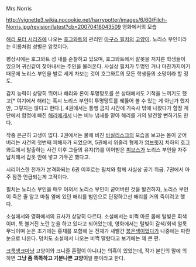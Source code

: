 Mrs.Norris

http://vignette3.wikia.nocookie.net/harrypotter/images/6/60/Filch-Norris.jpg/revision/latest?cb=20070418043509
영화에서의 모습

[[해리 포터 시리즈]]에 나오는 [[호그와트]]의 관리인 [[아구스 필치]]의 [[고양이]]. 노리스 부인이라는 이름처럼 성별은 암컷이다.

평상시에는 호그와트 성 내를 순찰하고 있으며, 호그와트에서 잘못을 저지른 학생들이 있으며 귀신같이 찾아내서는 주인을 불러온다. 사실상 필치가 두명인 거나 마찬가지이기 때문에 노리스 부인을 발로 세게 차보는 것이 호그와트의 모든 학생들의 소망이라 할 정도.

감지 능력이 상당히 뛰어나 해리와 론이 투명망토를 쓴 상태에서도 기척을 느끼기도 했고[* 여기에서 해리는 혹시 노리스 부인이 투명망토를 꿰뚫어 볼 수 있는 게 아닌가 했지만, 그렇지는 않다고 한다.], 4권에서는 통행 금지 시간에 기숙사 밖에 나왔다가 함정 계단에서 함정에 빠진 [[해리 포터|해리]]에게서 나는 비누 냄새를 맡아 해리를 거의 발견할 뻔하기도 한다.

작중 은근히 고생이 많다. 2권에서는 물에 비친 [[바실리스크]]의 모습을 보고는 몸이 굳어버리는 사건의 첫번째 피해자가 되었으며, 5권에서 위즐리 형제가 [[돌로레스 엄브릿지|엄브릿지]] 치하의 호그와트에서 탈출하는 사건 이후 그들의 유지(?)를 이어받은 [[피브스]]가 노리스 부인을 자주 납치해서 갑옷 안에 넣고 가두곤 했다고.

시리어스한 전개가 본격화되는 6권 이후로는 필치와 함께 사실상 공기 취급. 7권에서 아주 잠깐 언급되는게 고작이다.

필치는 노리스 부인을 매우 아껴서 노리스 부인이 굳어버린 것을 발견하자, 노리스 부인이 죽은 줄 알고 마침 옆에 있던 해리를 범인으로 단정하고선 해리를 거의 죽이려고 했다.

소설에서와 영화에서의 묘사가 상당히 다르다. 소설에서는 비쩍 마른 몸에 털빛은 회색이며, 툭 불거진 노란 눈을 하고 있다고 되어있는데, 영화에서는 털빛이 갈색/회색 얼룩무늬이며 눈은 초기에는 홍채를 포함해 눈 전체가 새빨간 [[눈/빨간색|붉은색]]이었다가 나중에는 파란 눈으로 나온다. 덩치도 소설에서 나오는 비쩍 말랐다고 보기에는 꽤 큰 편.

[[크룩생크]]마냥 고양이와 크니즐 혼혈이 아니냐는 의혹이 있었는데, 작가 본인의 말에 의하면 '''그냥 좀 똑똑하고 기분나쁜 고양이'''일 뿐이라고 한다.
